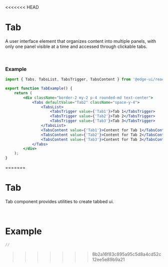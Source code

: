 <<<<<<< HEAD

# Tab

A user interface element that organizes content into multiple panels, with only one panel visible at a time and accessed through clickable tabs.

<TabExample />

<br />

### Example

```jsx
import { Tabs, TabsList, TabsTrigger, TabsContent } from '@edge-ui/react';

export function TabExample() {
    return (
        <div className="border-2 my-2 p-4 rounded-md text-center">
            <Tabs defaultValue="Tab2" className="space-y-4">
                <TabsList>
                    <TabsTrigger value={'Tab1'}>Tab 1</TabsTrigger>
                    <TabsTrigger value={'Tab2'}>Tab 2</TabsTrigger>
                    <TabsTrigger value={'Tab3'}>Tab 3</TabsTrigger>
                </TabsList>
                <TabsContent value={'Tab1'}>Content for Tab 1</TabsContent>
                <TabsContent value={'Tab2'}>Content for Tab 2</TabsContent>
                <TabsContent value={'Tab3'}>Content for Tab 3</TabsContent>
            </Tabs>
        </div>
    );
}
```
=======
# Tab

Tab component provides utilities to create tabbed ui.

<br/>

# Example

```jsx
//
```
>>>>>>> 8b2a16f83c895a95c5d8a4cd52c12ee5e89b9a21
